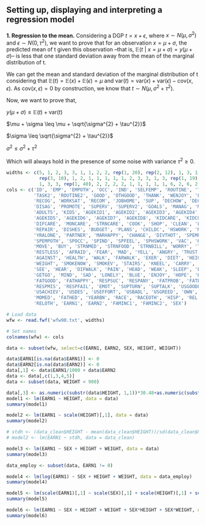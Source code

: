 ## Setting up, displaying and interpreting a regression model

**1. Regression to the mean.**
  Considering a DGP $t = x + \epsilon$,  where $x \sim N(\mu, \sigma^{2})$ and $\epsilon \sim N(0, \tau^{2})$, we want to prove that for an observation $x = \mu + \sigma$, the predicted mean of t given this observation --that is, $\mathbb{E}(t \ | \ x = \mu + \sigma) = y(\mu + \sigma)$-- is less that one standard deviation away from the mean of the marginal distribution of t.
  
We can get the mean and standard deviation of the marginal distribution of t considering that $\mathbb{E}(t) = \mathbb{E}(x) + \mathbb{E}(\epsilon) = \mu$ and $\mathrm{var}(t) = \mathrm{var}(x) + \mathrm{var}(\epsilon) - \mathrm{cov}(x, \epsilon)$. As $\mathrm{cov}(x, \epsilon) = 0$ by construction, we know that $t \sim N(\mu, \sigma^{2} + \tau^{2})$.

Now, we want to prove that,

$y(\mu + \sigma) \leq \mathbb{E}(t) + \mathrm{var}(t)$

$\mu + \sigma \leq \mu + \sqrt{\sigma^{2} + \tau^{2}}$

$\sigma \leq \sqrt{\sigma^{2} + \tau^{2}}$

$\sigma^{2} \leq \sigma^{2} + \tau^{2}$

Which will always hold in the presence of some noise with variance $\tau^{2} \geq 0$.






```r
widths <- c(5, 1, 2, 3, 3, 1, 1, 2, 2, rep(1, 20), rep(2, 12), 1, 3, 1,
            rep(3, 10), 1, 2, 1, 1, 1, 1, 1, 2, 3, 3, 1, 3, rep(1, 19), 2, 1, 1,
            1, 3, 3, rep(1, 40), 2, 2, 2, 2, 1, 1, 1, 1, 1, 6, 2, 6, 2, 1)
cols <- c('ID', 'EMP', 'EMPOTH', 'OCC', 'IND', 'SELFEMP', 'ROUTINE', 'TASK1',
          'TASK2', 'ROUTINE2', 'GOOD', 'OTHGOOD', 'THANK', 'WENJOY', 'LEARN',
          'RECOG', 'WORKSAT', 'RECOM', 'JOBHOME', 'SUP', 'DECHOW', 'DECWHAT',
          'DISAG', 'PROMOTE', 'SUPERV', 'SUPERV2', 'GOALS', 'MANAG', 'MANLEV',
          'ADULTS', 'KIDS', 'AGEKID1', 'AGEKID2', 'AGEKID3', 'AGEKID4',
          'AGEKID5', 'AGEKID6', 'AGEKID7', 'AGEKID8', 'KIDCARE', 'KIDCOTH',
          'DIFCARE', 'MONCARE', 'STRNCARE', 'COOK', 'SHOP', 'CLEAN', 'LAUNDRY',
          'REPAIR', 'DISHES', 'BUDGET', 'PLANS', 'CHILDC', 'HSWORK', 'MARSTAT',
          'YRALONE', 'PARTNER', 'MARHAPPY', 'CHANGE', 'DIVTHOT', 'SPEMP',
          'SPEMPOTH', 'SPOCC', 'SPIND', 'SPFEEL', 'SPHSWORK', 'VAC', 'HOUSE',
          'MOVE', 'BUY', 'STRNMED', 'STRNFOOD', 'STRNBILL', 'WORRY', 'TENSE',
          'RESTLESS', 'AFRAID', 'FEAR', 'MAD', 'YELL', 'ANGRY', 'TRUST', 'SUSP',
          'AGAINST', 'HEALTH', 'WALK', 'FARWALK', 'EXER', 'DIET', 'HEIGHT',
          'WEIGHT', 'SMOKENOW', 'SMOKEV', 'STAIRS', 'KNEEL', 'CARRY', 'HAND',
          'SEE', 'HEAR', 'DIFWALK', 'PAIN', 'HEAD', 'WEAK', 'SLEEP', 'EFFORT',
          'GETGO', 'MIND', 'SAD', 'LONELY', 'BLUE', 'ENJOY', 'HOPE', 'HAPPY',
          'FATGOOD', 'FATHAPPY', 'RESPSUC', 'RESPANY', 'FATPROB', 'FATBAD',
          'RESPMIS', 'RESPFAIL', 'EMOT', 'SUPTURN', 'SUPTALK', 'USGOODL',
          'USACHIEV', 'USDES', 'USEFFORT', 'USBADL', 'USGREED', 'OWN', 'ED',
          'MOMED', 'FATHED', 'YEARBN', 'RACE', 'RACEOTH', 'HISP', 'REL',
          'RELOTH', 'EARN1', 'EARN2', 'FAMINC1', 'FAMINC2', 'SEX')

# Load data
wfw <- read.fwf('wfw90.txt', widths)

# Set names
colnames(wfw) <- cols

data <- subset(wfw, select=c(EARN1, EARN2, SEX, HEIGHT, WEIGHT))

data$EARN1[is.na(data$EARN1)] <- 0
data$EARN2[is.na(data$EARN2)] <- 0
data[,1] <- data$EARN1/1000 + data$EARN2
data <- data[,c(1,3,4,5)]
data <- subset(data, WEIGHT < 900)

data[,3] <- as.numeric(substr(data$HEIGHT, 1,1))*30.48+as.numeric(substr(data$HEIGHT, 2,3))*2.54
model1 <- lm(EARN1 ~ HEIGHT, data = data)
summary(model1)

model2 <- lm(EARN1 ~ scale(HEIGHT)[,1], data = data)
summary(model2)

# stdh <- (data_clean$HEIGHT - mean(data_clean$HEIGHT))/sd(data_clean$HEIGHT)
# model2 <- lm(EARN1 ~ stdh, data = data_clean)

model3 <- lm(EARN1 ~ SEX + HEIGHT + WEIGHT, data = data)
summary(model3)

data_employ <- subset(data, EARN1 != 0)

model4 <- lm(log(EARN1) ~ SEX + HEIGHT + WEIGHT, data = data_employ)
summary(model4)

model5 <- lm(scale(EARN1)[,1] ~ scale(SEX)[,1] + scale(HEIGHT)[,1] + scale(WEIGHT)[,1], data = data_employ)
summary(model5)

model6 <- lm(EARN1 ~ SEX + HEIGHT + WEIGHT + SEX*HEIGHT + SEX*WEIGHT, data = data)
summary(model6)

```


